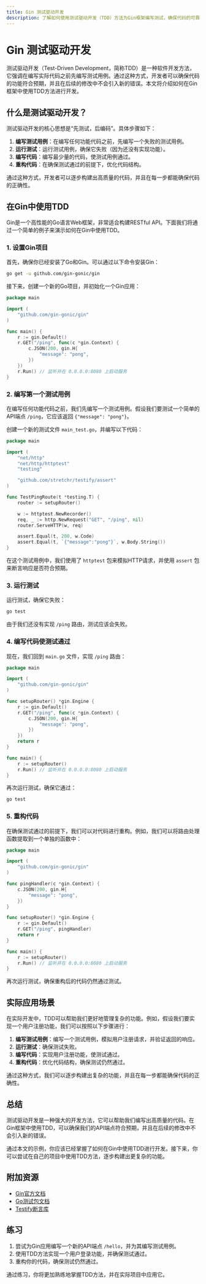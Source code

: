 ```yaml
---
title: Gin 测试驱动开发
description: 了解如何使用测试驱动开发（TDD）方法为Gin框架编写测试，确保代码的可靠性和可维护性。
---
```


# Gin 测试驱动开发

测试驱动开发（Test-Driven Development，简称TDD）是一种软件开发方法，它强调在编写实际代码之前先编写测试用例。通过这种方式，开发者可以确保代码的功能符合预期，并且在后续的修改中不会引入新的错误。本文将介绍如何在Gin框架中使用TDD方法进行开发。

## 什么是测试驱动开发？

测试驱动开发的核心思想是“先测试，后编码”。具体步骤如下：

1. **编写测试用例**：在编写任何功能代码之前，先编写一个失败的测试用例。
2. **运行测试**：运行测试用例，确保它失败（因为还没有实现功能）。
3. **编写代码**：编写最少量的代码，使测试用例通过。
4. **重构代码**：在确保测试通过的前提下，优化代码结构。

通过这种方式，开发者可以逐步构建出高质量的代码，并且在每一步都能确保代码的正确性。

## 在Gin中使用TDD

Gin是一个高性能的Go语言Web框架，非常适合构建RESTful API。下面我们将通过一个简单的例子来演示如何在Gin中使用TDD。

### 1. 设置Gin项目

首先，确保你已经安装了Go和Gin。可以通过以下命令安装Gin：

```bash
go get -u github.com/gin-gonic/gin
```

接下来，创建一个新的Go项目，并初始化一个Gin应用：

```go
package main

import (
    "github.com/gin-gonic/gin"
)

func main() {
    r := gin.Default()
    r.GET("/ping", func(c *gin.Context) {
        c.JSON(200, gin.H{
            "message": "pong",
        })
    })
    r.Run() // 监听并在 0.0.0.0:8080 上启动服务
}
```

### 2. 编写第一个测试用例

在编写任何功能代码之前，我们先编写一个测试用例。假设我们要测试一个简单的API端点 `/ping`，它应该返回 `{"message": "pong"}`。

创建一个新的测试文件 `main_test.go`，并编写以下代码：

```go
package main

import (
    "net/http"
    "net/http/httptest"
    "testing"

    "github.com/stretchr/testify/assert"
)

func TestPingRoute(t *testing.T) {
    router := setupRouter()

    w := httptest.NewRecorder()
    req, _ := http.NewRequest("GET", "/ping", nil)
    router.ServeHTTP(w, req)

    assert.Equal(t, 200, w.Code)
    assert.Equal(t, `{"message":"pong"}`, w.Body.String())
}
```

在这个测试用例中，我们使用了 `httptest` 包来模拟HTTP请求，并使用 `assert` 包来断言响应是否符合预期。

### 3. 运行测试

运行测试，确保它失败：

```bash
go test
```

由于我们还没有实现 `/ping` 路由，测试应该会失败。

### 4. 编写代码使测试通过

现在，我们回到 `main.go` 文件，实现 `/ping` 路由：

```go
package main

import (
    "github.com/gin-gonic/gin"
)

func setupRouter() *gin.Engine {
    r := gin.Default()
    r.GET("/ping", func(c *gin.Context) {
        c.JSON(200, gin.H{
            "message": "pong",
        })
    })
    return r
}

func main() {
    r := setupRouter()
    r.Run() // 监听并在 0.0.0.0:8080 上启动服务
}
```

再次运行测试，确保它通过：

```bash
go test
```

### 5. 重构代码

在确保测试通过的前提下，我们可以对代码进行重构。例如，我们可以将路由处理函数提取到一个单独的函数中：

```go
package main

import (
    "github.com/gin-gonic/gin"
)

func pingHandler(c *gin.Context) {
    c.JSON(200, gin.H{
        "message": "pong",
    })
}

func setupRouter() *gin.Engine {
    r := gin.Default()
    r.GET("/ping", pingHandler)
    return r
}

func main() {
    r := setupRouter()
    r.Run() // 监听并在 0.0.0.0:8080 上启动服务
}
```

再次运行测试，确保重构后的代码仍然通过测试。

## 实际应用场景

在实际开发中，TDD可以帮助我们更好地管理复杂的功能。例如，假设我们要实现一个用户注册功能，我们可以按照以下步骤进行：

1. **编写测试用例**：编写一个测试用例，模拟用户注册请求，并验证返回的响应。
2. **运行测试**：确保测试失败。
3. **编写代码**：实现用户注册功能，使测试通过。
4. **重构代码**：优化代码结构，确保测试仍然通过。

通过这种方式，我们可以逐步构建出复杂的功能，并且在每一步都能确保代码的正确性。

## 总结

测试驱动开发是一种强大的开发方法，它可以帮助我们编写出高质量的代码。在Gin框架中使用TDD，可以确保我们的API端点符合预期，并且在后续的修改中不会引入新的错误。

通过本文的示例，你应该已经掌握了如何在Gin中使用TDD进行开发。接下来，你可以尝试在自己的项目中使用TDD方法，逐步构建出更复杂的功能。

## 附加资源

- [Gin官方文档](https://gin-gonic.com/docs/)
- [Go测试包文档](https://golang.org/pkg/testing/)
- [Testify断言库](https://github.com/stretchr/testify)

## 练习

1. 尝试为Gin应用编写一个新的API端点 `/hello`，并为其编写测试用例。
2. 使用TDD方法实现一个用户登录功能，并确保测试通过。
3. 重构你的代码，确保测试仍然通过。

通过练习，你将更加熟练地掌握TDD方法，并在实际项目中应用它。